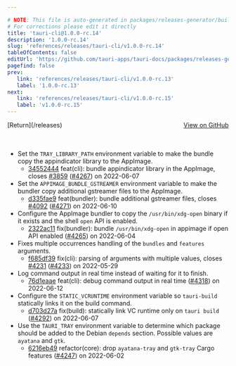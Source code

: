 ```yaml
---

# NOTE: This file is auto-generated in packages/releases-generator/build.ts
# For corrections please edit it directly
title: 'tauri-cli@1.0.0-rc.14'
description: '1.0.0-rc.14'
slug: 'references/releases/tauri-cli/v1.0.0-rc.14'
tableOfContents: false
editUrl: 'https://github.com/tauri-apps/tauri-docs/packages/releases-generator/build.ts'
pagefind: false
prev:
   link: 'references/releases/tauri-cli/v1.0.0-rc.13'
   label: '1.0.0-rc.13'
next:
   link: 'references/releases/tauri-cli/v1.0.0-rc.15'
   label: 'v1.0.0-rc.15'
---
```


<div style="margin-bottom:3rem; display: flex; justify-content: space-between; align-items: center"><span>[Return](/releases)</span><span><a href="https://github.com/tauri-apps/tauri/releases/tag/tauri-cli-v1.0.0-rc.14">View on GitHub</a></span></div>

- Set the `TRAY_LIBRARY_PATH` environment variable to make the bundle copy the appindicator library to the AppImage.
  - [34552444](https://www.github.com/tauri-apps/tauri/commit/3455244436578003a5fbb447b039e5c8971152ec) feat(cli): bundle appindicator library in the AppImage, closes [#3859](https://www.github.com/tauri-apps/tauri/pull/3859) ([#4267](https://www.github.com/tauri-apps/tauri/pull/4267)) on 2022-06-07
- Set the `APPIMAGE_BUNDLE_GSTREAMER` environment variable to make the bundler copy additional gstreamer files to the AppImage.
  - [d335fae9](https://www.github.com/tauri-apps/tauri/commit/d335fae92cdcbb0ee18aad4e54558914afa3e778) feat(bundler): bundle additional gstreamer files, closes [#4092](https://www.github.com/tauri-apps/tauri/pull/4092) ([#4271](https://www.github.com/tauri-apps/tauri/pull/4271)) on 2022-06-10
- Configure the AppImage bundler to copy the `/usr/bin/xdg-open` binary if it exists and the shell `open` API is enabled.
  - [2322ac11](https://www.github.com/tauri-apps/tauri/commit/2322ac11cf6290c6bf65413048a049c8072f863b) fix(bundler): bundle `/usr/bin/xdg-open` in appimage if open API enabled ([#4265](https://www.github.com/tauri-apps/tauri/pull/4265)) on 2022-06-04
- Fixes multiple occurrences handling of the `bundles` and `features` arguments.
  - [f685df39](https://www.github.com/tauri-apps/tauri/commit/f685df399a5a05480b6e4f5d92da71f3b87895ef) fix(cli): parsing of arguments with multiple values, closes [#4231](https://www.github.com/tauri-apps/tauri/pull/4231) ([#4233](https://www.github.com/tauri-apps/tauri/pull/4233)) on 2022-05-29
- Log command output in real time instead of waiting for it to finish.
  - [76d1eaae](https://www.github.com/tauri-apps/tauri/commit/76d1eaaebda5c8f6b0d41bf6587945e98cd441f3) feat(cli): debug command output in real time ([#4318](https://www.github.com/tauri-apps/tauri/pull/4318)) on 2022-06-12
- Configure the `STATIC_VCRUNTIME` environment variable so `tauri-build` statically links it on the build command.
  - [d703d27a](https://www.github.com/tauri-apps/tauri/commit/d703d27a707edc028f13b35603205da1133fcc2b) fix(build): statically link VC runtime only on `tauri build` ([#4292](https://www.github.com/tauri-apps/tauri/pull/4292)) on 2022-06-07
- Use the `TAURI_TRAY` environment variable to determine which package should be added to the Debian `depends` section. Possible values are `ayatana` and `gtk`.
  - [6216eb49](https://www.github.com/tauri-apps/tauri/commit/6216eb49e72863bfb6d4c9edb8827b21406ac393) refactor(core): drop `ayatana-tray` and `gtk-tray` Cargo features ([#4247](https://www.github.com/tauri-apps/tauri/pull/4247)) on 2022-06-02


